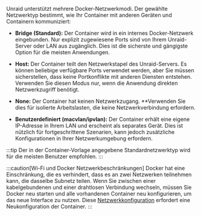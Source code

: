 Unraid unterstützt mehrere Docker-Netzwerkmodi. Der gewählte Netzwerktyp bestimmt, wie Ihr Container mit anderen Geräten und Containern kommuniziert:

- **Bridge (Standard):** Der Container wird in ein internes Docker-Netzwerk eingebunden. Nur explizit zugewiesene Ports sind von Ihrem Unraid-Server oder LAN aus zugänglich. Dies ist die sicherste und gängigste Option für die meisten Anwendungen.

- **Host:** Der Container teilt den Netzwerkstapel des Unraid-Servers. Es können beliebige verfügbare Ports verwendet werden, aber Sie müssen sicherstellen, dass keine Portkonflikte mit anderen Diensten entstehen. Verwenden Sie diesen Modus nur, wenn die Anwendung direkten Netzwerkzugriff benötigt.

- **None:** Der Container hat keinen Netzwerkzugang. \*\*Verwenden Sie dies für isolierte Arbeitslasten, die keine Netzwerkverbindung erfordern.

- **Benutzerdefiniert (macvlan/ipvlan):** Der Container erhält eine eigene IP-Adresse in Ihrem LAN und erscheint als separates Gerät. Dies ist nützlich für fortgeschrittene Szenarien, kann jedoch zusätzliche Konfigurationen in Ihrer Netzwerkumgebung erfordern.

:::tip
Der in der Container-Vorlage angegebene Standardnetzwerktyp wird für die meisten Benutzer empfohlen.
:::

:::caution[Wi-Fi und Docker Netzwerkbeschränkungen]
Docker hat eine Einschränkung, die es verhindert, dass es an zwei Netzwerken teilnehmen kann, die dasselbe Subnetz teilen. Wenn Sie zwischen einer kabelgebundenen und einer drahtlosen Verbindung wechseln, müssen Sie Docker neu starten und alle vorhandenen Container neu konfigurieren, um das neue Interface zu nutzen. Diese [Netzwerkkonfiguration](/unraid-os/system-administration/secure-your-server/securing-your-connection) erfordert eine Neukonfiguration der Container.
:::
